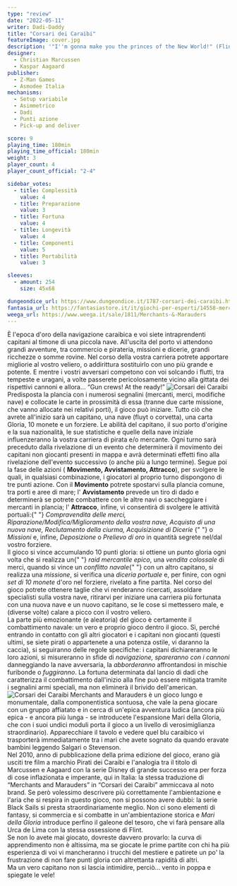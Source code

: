 ```yaml
---
type: "review"
date: "2022-05-11"
writer: Dadi-Daddy
title: "Corsari dei Caraibi"
featureImage: cover.jpg
description: '"I''m gonna make you the princes of the New World!" (Flint, Black Sails)'
designer:
  - Christian Marcussen
  - Kaspar Aagaard
publisher:
  - Z-Man Games
  - Asmodee Italia
mechanisms:
  - Setup variabile
  - Asimmetrico
  - Dadi
  - Punti azione
  - Pick-up and deliver

score: 9
playing_time: 180min
playing_time_official: 180min
weight: 3
player_count: 4
player_count_official: "2-4"

sidebar_votes:
  - title: Complessità
    value: 4
  - title: Preparazione
    value: 3
  - title: Fortuna
    value: 4
  - title: Longevità
    value: 4
  - title: Componenti
    value: 5
  - title: Portabilità
    value: 3

sleeves:
  - amount: 254
    size: 45x68

dungeondice_url: https://www.dungeondice.it/1787-corsari-dei-caraibi.html
fantasia_url: https://fantasiastore.it/it/giochi-per-esperti/14558-merchants-marauders-eng.html
weega_url: https://www.weega.it/sale/1811/Merchants-&-Marauders
---
```


<Setting>
  È l'epoca d'oro della navigazione caraibica e voi siete intraprendenti capitani al timone di una piccola nave.
  All'uscita del porto vi attendono grandi avventure, tra commercio e pirateria, missioni e dicerie, grandi ricchezze o
  somme rovine. Nel corso della vostra carriera potrete apportare migliorie al vostro veliero, o addirittura sostituirlo
  con uno più grande e potente. E mentre i vostri avversari competono con voi solcando i flutti, tra tempeste e uragani,
  a volte passerete pericolosamente vicino alla gittata dei rispettivi cannoni e allora… “Gun crews! At the ready!”
</Setting>

<img src="./game1.jpg" alt="Corsari dei Caraibi" />

<Rules>
  Predisposta la plancia con i numerosi segnalini (mercanti, merci, modifiche nave) e collocate le carte in prossimità
  di essa (tranne due carte missione, che vanno allocate nei relativi porti), il gioco può iniziare. Tutto ciò che
  avrete all'inizio sarà un capitano, una nave (fluyt o corvetta), una carta Gloria, 10 monete e un forziere. Le abilità
  del capitano, il suo porto d'origine e la sua nazionalità, le sue statistiche e quelle della nave iniziale
  influenzeranno la vostra carriera di pirata e/o mercante. Ogni turno sarà preceduto dalla rivelazione di un evento che
  determinerà il movimento dei capitani non giocanti presenti in mappa e avrà determinati effetti fino alla rivelazione
  dell'evento successivo (o anche più a lungo termine). Segue poi la fase delle azioni (
  <strong>Movimento, Avvistamento, Attracco</strong>), per svolgere le quali, in qualsiasi combinazione, i giocatori al
  proprio turno dispongono di tre punti azione. Con il <strong>Movimento</strong> potrete spostarvi sulla plancia
  comune, tra porti e aree di mare; l'
  <strong>Avvistamento</strong> prevede un tiro di dado e determinerà se potrete combattere con le altre navi o saccheggiare
  i mercanti in plancia; l'
  <strong>Attracco</strong>, infine, vi consentirà di svolgere le attività portuali:{" "}
  <em>
    Compravendita delle merci, Riparazione/Modifica/Miglioramento della vostra nave, Acquisto di una nuova nave,
    Reclutamento della ciurma, Acquisizione di Dicerie
  </em>{" "}
  o <em>Missioni</em> e, infine, <em>Deposizione</em> o <em>Prelievo di oro</em> in quantità segrete nel/dal vostro
  forziere.
  <br />
  Il gioco si vince accumulando 10 punti gloria: si ottiene un punto gloria ogni volta che si realizza un{" "}
  <em>raid mercantile epico</em>, una <em>vendita colossale</em> di merci, quando si vince un <em>conflitto navale</em>{" "}
  con un altro capitano, si realizza una <em>missione</em>, si verifica una <em>diceria portuale</em> e, per finire, con
  ogni <em>set di 10 monete</em> d'oro nel forziere, rivelato a fine partita. Nel corso del gioco potrete ottenere
  taglie che vi renderanno ricercati, assoldare specialisti sulla vostra nave, ritirarvi per iniziare una carriera più
  fortunata con una nuova nave e un nuovo capitano, se le cose si mettessero male, e (diverse volte) calare a picco con
  il vostro veliero.
  <br />
  La parte più emozionante (e aleatoria) del gioco è certamente il combattimento navale: un vero e proprio gioco dentro
  il gioco. Sì, perché entrando in contatto con gli altri giocatori e i capitani non giocanti (questi ultimi, se siete
  pirati o appartenete a una potenza ostile, vi daranno la caccia), si seguiranno delle regole specifiche: i capitani
  dichiareranno le loro azioni, si misureranno in sfide di <em>navigazione, spareranno con i cannoni</em> danneggiando
  la nave avversaria, la <em>abborderanno</em> affrontandosi in mischie furibonde o <em>fuggiranno</em>. La fortuna
  determinata dal lancio di dadi che caratterizza il combattimento dall'inizio alla fine può essere mitigata tramite i
  segnalini armi speciali, ma non eliminerà il brivido dell'american.
</Rules>

<img src="./game2.jpg" alt="Corsari dei Caraibi" />

<Feedback>
  Merchants and Marauders è un gioco lungo e monumentale, dalla componentistica sontuosa, che vale la pena giocare con
  un gruppo affiatato e in cerca di un'epica avventura ludica (ancora più epica - e ancora più lunga - se introducete
  l'espansione Mari della Gloria, che con i suoi undici moduli porta il gioco a un livello di verosimiglianza
  straordinario). Apparecchiare il tavolo e vedere quel blu caraibico vi trasporterà immediatamente tra i mari che avete
  sognato da quando eravate bambini leggendo Salgari o Stevenson.
  <br />
  Nel 2010, anno di pubblicazione della prima edizione del gioco, erano già usciti tre film a marchio Pirati dei Caraibi
  e l'analogia tra il titolo di Marcussen e Aagaard con la serie Disney di grande successo era per forza di cose
  inflazionata e imperante, qui in Italia: la stessa traduzione di “Merchants and Marauders” in “Corsari dei Caraibi”
  ammiccava al noto brand. Se però volessimo descrivere più correttamente l'ambientazione e l'aria che si respira in
  questo gioco, non si possono avere dubbi: la serie Black Sails si presta straordinariamente meglio. Non ci sono
  elementi di fantasy, si commercia e si combatte in un'ambientazione storica e <em>Mari della Gloria</em> introduce
  perfino il galeone del tesoro, che vi farà pensare alla Urca de Lima con la stessa ossessione di Flint.
  <br />
  Se non lo avete mai giocato, dovreste davvero provarlo: la curva di apprendimento non è altissima, ma se giocate le
  prime partite con chi ha più esperienza di voi vi mancheranno i trucchi del mestiere e patirete un po' la frustrazione
  di non fare punti gloria con altrettanta rapidità di altri.
  <br />
  Ma un vero capitano non si lascia intimidire, perciò… vento in poppa e spiegate le vele!
</Feedback>

<Instagram id="CdagoffDXfr" />
